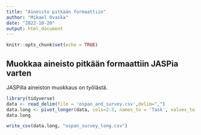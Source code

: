 ```yaml
---
title: "Aineisto pitkään formaattiin"
author: "Mikael Ovaska"
date: "2022-10-20"
output: html_document
---
```


```r
knitr::opts_chunk$set(echo = TRUE)
```

## Muokkaa aineisto pitkään formaattiin JASPia varten

JASPilla aineiston muokkaus on työlästä.
```r
library(tidyverse)
data <- read_delim(file = 'ospan_and_survey.csv',delim=",")
data.long <- pivot_longer(data, cols=2:3, names_to = 'Task', values_to = "Score")
data.long
```

```r
write_csv(data.long, "ospan_survey_long.csv")
```

